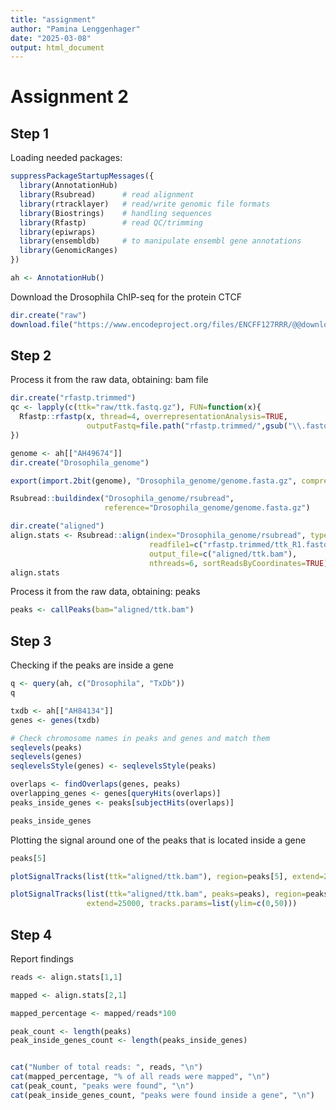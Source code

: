 ---
title: "assignment"
author: "Pamina Lenggenhager"
date: "2025-03-08"
output: html_document
---

# Assignment 2

## Step 1

Loading needed packages:

```{r}
suppressPackageStartupMessages({
  library(AnnotationHub)
  library(Rsubread)      # read alignment
  library(rtracklayer)   # read/write genomic file formats
  library(Biostrings)    # handling sequences
  library(Rfastp)        # read QC/trimming
  library(epiwraps)
  library(ensembldb)     # to manipulate ensembl gene annotations
  library(GenomicRanges)
})

ah <- AnnotationHub()
```

Download the Drosophila ChIP-seq for the protein CTCF

```{r}
dir.create("raw")
download.file("https://www.encodeproject.org/files/ENCFF127RRR/@@download/ENCFF127RRR.fastq.gz", "raw/ttk.fastq.gz", mode="wb")
```

## Step 2

Process it from the raw data, obtaining: bam file

```{r}
dir.create("rfastp.trimmed")
qc <- lapply(c(ttk="raw/ttk.fastq.gz"), FUN=function(x){
  Rfastp::rfastp(x, thread=4, overrepresentationAnalysis=TRUE,
                 outputFastq=file.path("rfastp.trimmed/",gsub("\\.fastq\\.gz$","",basename(x))))
})

genome <- ah[["AH49674"]]
dir.create("Drosophila_genome")

export(import.2bit(genome), "Drosophila_genome/genome.fasta.gz", compress=TRUE)

Rsubread::buildindex("Drosophila_genome/rsubread",
                     reference="Drosophila_genome/genome.fasta.gz")

dir.create("aligned")
align.stats <- Rsubread::align(index="Drosophila_genome/rsubread", type="dna",
                               readfile1=c("rfastp.trimmed/ttk_R1.fastq.gz"),
                               output_file=c("aligned/ttk.bam"),
                               nthreads=6, sortReadsByCoordinates=TRUE)
align.stats
```

Process it from the raw data, obtaining: peaks

```{r}
peaks <- callPeaks(bam="aligned/ttk.bam")
```

## Step 3

Checking if the peaks are inside a gene

```{r}
q <- query(ah, c("Drosophila", "TxDb"))
q

txdb <- ah[["AH84134"]]
genes <- genes(txdb)

# Check chromosome names in peaks and genes and match them
seqlevels(peaks)
seqlevels(genes)
seqlevelsStyle(genes) <- seqlevelsStyle(peaks) 

overlaps <- findOverlaps(genes, peaks)
overlapping_genes <- genes[queryHits(overlaps)]
peaks_inside_genes <- peaks[subjectHits(overlaps)]

peaks_inside_genes
```

Plotting the signal around one of the peaks that is located inside a gene

```{r}
peaks[5]

plotSignalTracks(list(ttk="aligned/ttk.bam"), region=peaks[5], extend=25000)

plotSignalTracks(list(ttk="aligned/ttk.bam", peaks=peaks), region=peaks[5],
                 extend=25000, tracks.params=list(ylim=c(0,50)))
```

## Step 4

Report findings

```{r}
reads <- align.stats[1,1]

mapped <- align.stats[2,1]

mapped_percentage <- mapped/reads*100

peak_count <- length(peaks)
peak_inside_genes_count <- length(peaks_inside_genes)


cat("Number of total reads: ", reads, "\n")
cat(mapped_percentage, "% of all reads were mapped", "\n")
cat(peak_count, "peaks were found", "\n")
cat(peak_inside_genes_count, "peaks were found inside a gene", "\n")
```
